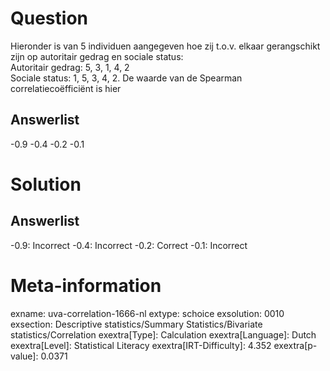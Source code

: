 Question
========

Hieronder is van 5 individuen aangegeven hoe zij t.o.v. elkaar
gerangschikt zijn op autoritair gedrag en sociale status:\
Autoritair gedrag: 5, 3, 1, 4, 2\
Sociale status: 1, 5, 3, 4, 2. De waarde van de Spearman
correlatiecoëfficiënt is hier

Answerlist
----------

-0.9
-0.4
-0.2
-0.1

Solution
========

Answerlist
----------

-0.9: Incorrect
-0.4: Incorrect
-0.2: Correct
-0.1: Incorrect

Meta-information
================
exname: uva-correlation-1666-nl
extype: schoice
exsolution: 0010
exsection: Descriptive statistics/Summary Statistics/Bivariate statistics/Correlation
exextra[Type]: Calculation
exextra[Language]: Dutch
exextra[Level]: Statistical Literacy
exextra[IRT-Difficulty]: 4.352
exextra[p-value]: 0.0371

